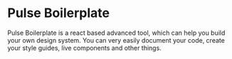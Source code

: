 # Pulse Boilerplate

Pulse Boilerplate is a react based advanced tool, which can help you build
your own design system. You can very easily document your code, create
your style guides, live components and other things.
